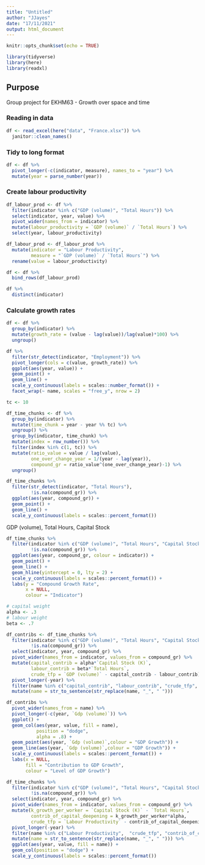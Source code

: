 ```yaml
---
title: "Untitled"
author: "JJayes"
date: "17/11/2021"
output: html_document
---
```


```r
knitr::opts_chunk$set(echo = TRUE)

library(tidyverse)
library(here)
library(readxl)
```

## Purpose

Group project for EKHM63 - Growth over space and time

### Reading in data

```r
df <- read_excel(here("data", "France.xlsx")) %>% 
  janitor::clean_names()
```

### Tidy to long format
```r
df <- df %>% 
  pivot_longer(-c(indicator, measure), names_to = "year") %>% 
  mutate(year = parse_number(year))
```

### Create labour productivity

```r
df_labour_prod <- df %>% 
  filter(indicator %in% c("GDP (volume)", "Total Hours")) %>% 
  select(indicator, year, value) %>% 
  pivot_wider(names_from = indicator) %>% 
  mutate(labour_productivity = `GDP (volume)` / `Total Hours`) %>% 
  select(year, labour_productivity)

df_labour_prod <- df_labour_prod %>% 
  mutate(indicator = "Labour Productivity",
         measure = "`GDP (volume)` / `Total Hours`") %>% 
  rename(value = labour_productivity)

df <- df %>% 
  bind_rows(df_labour_prod)
```



```r
df %>% 
  distinct(indicator)
```

### Calculate growth rates

```r
df <- df %>% 
  group_by(indicator) %>% 
  mutate(growth_rate = (value - lag(value))/lag(value)*100) %>% 
  ungroup()

df %>% 
  filter(str_detect(indicator, "Employment")) %>% 
  pivot_longer(cols = c(value, growth_rate)) %>% 
  ggplot(aes(year, value)) +
  geom_point() +
  geom_line() +
  scale_y_continuous(labels = scales::number_format()) +
  facet_wrap(~ name, scales = "free_y", nrow = 2)
```

```r
tc <- 10

df_time_chunks <- df %>% 
  group_by(indicator) %>% 
  mutate(time_chunk = year - year %% tc) %>% 
  ungroup() %>% 
  group_by(indicator, time_chunk) %>% 
  mutate(index = row_number()) %>% 
  filter(index %in% c(1, tc)) %>% 
  mutate(ratio_value = value / lag(value),
         one_over_change_year = 1/(year - lag(year)),
         compound_gr = ratio_value^(one_over_change_year)-1) %>% 
  ungroup() 

df_time_chunks %>% 
  filter(str_detect(indicator, "Total Hours"),
         !is.na(compound_gr)) %>% 
  ggplot(aes(year, compound_gr)) +
  geom_point() +
  geom_line() +
  scale_y_continuous(labels = scales::percent_format())
```


GDP (volume), Total Hours, Capital Stock

```r
df_time_chunks %>% 
  filter(indicator %in% c("GDP (volume)", "Total Hours", "Capital Stock (K)"),
         !is.na(compound_gr)) %>% 
  ggplot(aes(year, compound_gr, colour = indicator)) +
  geom_point() +
  geom_line() +
  geom_hline(yintercept = 0, lty = 2) +
  scale_y_continuous(labels = scales::percent_format()) +
  labs(y = "Compound Growth Rate",
       x = NULL,
       colour = "Indicator")
```


```r
# capital weight
alpha <- .3
# labour weight
beta <- .7
```


```r

df_contribs <- df_time_chunks %>% 
  filter(indicator %in% c("GDP (volume)", "Total Hours", "Capital Stock (K)"),
         !is.na(compound_gr)) %>% 
  select(indicator, year, compound_gr) %>% 
  pivot_wider(names_from = indicator, values_from = compound_gr) %>% 
  mutate(capital_contrib = alpha*`Capital Stock (K)`,
         labour_contrib = beta*`Total Hours`,
         crude_tfp = `GDP (volume)` - capital_contrib - labour_contrib) %>% 
  pivot_longer(-year) %>% 
  filter(name %in% c("capital_contrib", "labour_contrib", "crude_tfp", "GDP (volume)")) %>% 
  mutate(name = str_to_sentence(str_replace(name, "_", " ")))

df_contribs %>% 
  pivot_wider(names_from = name) %>% 
  pivot_longer(-c(year, `Gdp (volume)`)) %>% 
  ggplot() +
  geom_col(aes(year, value, fill = name), 
           position = "dodge", 
           alpha = .8) +
  geom_point(aes(year, `Gdp (volume)`,colour = "GDP Growth")) +
  geom_line(aes(year, `Gdp (volume)`,colour = "GDP Growth")) +
  scale_y_continuous(labels = scales::percent_format()) +
  labs(x = NULL,
       fill = "Contribution to GDP Growth",
       colour = "Level of GDP Growth")
```



```r
df_time_chunks %>% 
  filter(indicator %in% c("GDP (volume)", "Total Hours", "Capital Stock (K)", "Labour Productivity"),
         !is.na(compound_gr)) %>% 
  select(indicator, year, compound_gr) %>% 
  pivot_wider(names_from = indicator, values_from = compound_gr) %>% 
  mutate(k_growth_per_worker = `Capital Stock (K)` - `Total Hours`,
         contrib_of_capital_deepening = k_growth_per_worker*alpha,
         crude_tfp = `Labour Productivity` - contrib_of_capital_deepening) %>% 
  pivot_longer(-year) %>% 
  filter(name %in% c("Labour Productivity",  "crude_tfp", "contrib_of_capital_deepening")) %>% 
  mutate(name = str_to_sentence(str_replace(name, "_", " "))) %>% 
  ggplot(aes(year, value, fill = name)) +
  geom_col(position = "dodge") +
  scale_y_continuous(labels = scales::percent_format())

```


